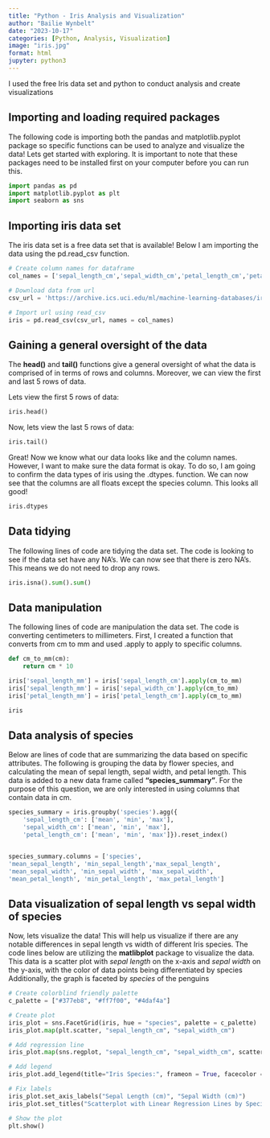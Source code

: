 ```yaml
---
title: "Python - Iris Analysis and Visualization"
author: "Bailie Wynbelt"
date: "2023-10-17"
categories: [Python, Analysis, Visualization]
image: "iris.jpg"
format: html
jupyter: python3
---
```


I used the free Iris data set and python to conduct analysis and create visualizations

## Importing and loading required packages

The following code is importing both the pandas and matplotlib.pyplot package so specific functions can be used to analyze and visualize the data! Lets get started with exploring. It is important to note that these packages need to be installed first on your computer before you can run this.

```python
import pandas as pd
import matplotlib.pyplot as plt
import seaborn as sns
```

## Importing iris data set

The iris data set is a free data set that is available! Below I am importing the data using the pd.read_csv function.

```python
# Create column names for dataframe
col_names = ['sepal_length_cm','sepal_width_cm','petal_length_cm','petal_width_cm','species']

# Download data from url
csv_url = 'https://archive.ics.uci.edu/ml/machine-learning-databases/iris/iris.data'

# Import url using read_csv
iris = pd.read_csv(csv_url, names = col_names)

```

## Gaining a general oversight of the data

The **head()** and **tail()** functions give a general oversight of what the data is comprised of in terms of rows and columns. Moreover, we can view the first and last 5 rows of data.

Lets view the first 5 rows of data: 
```python
iris.head()
```

Now, lets view the last 5 rows of data:
```python
iris.tail()
```
Great! Now we know what our data looks like and the column names. However, I want to make sure the data format is okay. To do so, I am going to confirm the data types of iris using the .dtypes. function. We can now see that the columns are all floats except the species column. This looks all good!

```python
iris.dtypes
```

## Data tidying

The following lines of code are tidying the data set. The code is looking to see if the data set have any NA's. We can now see that there is zero NA's. This means we do not need to drop any rows.

```python
iris.isna().sum().sum()
```

## Data manipulation

The following lines of code are manipulation the data set. The code is converting centimeters to millimeters. First, I created a function that converts from cm to mm and used .apply to apply to specific columns.

```python
def cm_to_mm(cm):
    return cm * 10

iris['sepal_length_mm'] = iris['sepal_length_cm'].apply(cm_to_mm)
iris['sepal_length_mm'] = iris['sepal_width_cm'].apply(cm_to_mm)
iris['petal_length_mm'] = iris['petal_length_cm'].apply(cm_to_mm)

iris
```

## Data analysis of species

Below are lines of code that are summarizing the data based on specific attributes. The following is grouping the data by flower species, and calculating the mean of sepal length, sepal width, and petal length. This data is added to a new data frame called **"species_summary"**. For the purpose of this question, we are only interested in using columns that contain data in cm.

```python
species_summary = iris.groupby('species').agg({
    'sepal_length_cm': ['mean', 'min', 'max'],
    'sepal_width_cm': ['mean', 'min', 'max'],
    'petal_length_cm': ['mean', 'min', 'max']}).reset_index()


species_summary.columns = ['species', 
'mean_sepal_length', 'min_sepal_length','max_sepal_length',
'mean_sepal_width', 'min_sepal_width', 'max_sepal_width',
'mean_petal_length', 'min_petal_length', 'max_petal_length']
```

## Data visualization of sepal length vs sepal width of species

Now, lets visualize the data! This will help us visualize if there are any notable differences in sepal length vs width of different Iris species. The code lines below are utilizing the **matlibplot** package to visualize the data. This data is a scatter plot with *sepal length* on the x-axis and *sepal width* on the y-axis, with the color of data points being differentiated by species Additionally, the graph is faceted by *species* of the penguins

```python
# Create colorblind friendly palette
c_palette = ["#377eb8", "#ff7f00", "#4daf4a"]

# Create plot
iris_plot = sns.FacetGrid(iris, hue = "species", palette = c_palette)
iris_plot.map(plt.scatter, "sepal_length_cm", "sepal_width_cm")

# Add regression line
iris_plot.map(sns.regplot, "sepal_length_cm", "sepal_width_cm", scatter = False)

# Add legend
iris_plot.add_legend(title="Iris Species:", frameon = True, facecolor = "lightgrey")

# Fix labels
iris_plot.set_axis_labels("Sepal Length (cm)", "Sepal Width (cm)")
iris_plot.set_titles("Scatterplot with Linear Regression Lines by Species")

# Show the plot
plt.show()
```
